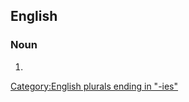 ==English==

===Noun===
{{head|en|noun form}}

# {{plural of|infinity|lang=en}}

[[Category:English plurals ending in "-ies"]]